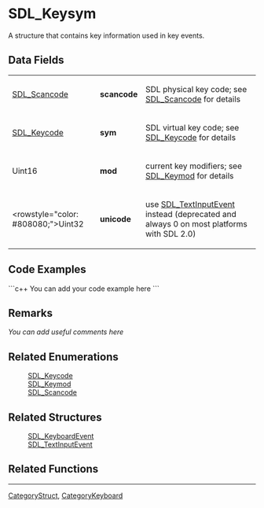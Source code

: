 <!-- pragma section-numbers off -->
<!-- pragma camelcase off -->

= SDL_Keysym =
A structure that contains key information used in key events.


== Data Fields ==
{|
|[[SDL_Scancode]]
|'''scancode'''
|SDL physical key code; see [[SDL_Scancode]] for details
|-
|[[SDL_Keycode]]
|'''sym'''
|SDL virtual key code; see [[SDL_Keycode]] for details
|-
|Uint16
|'''mod'''
|current key modifiers; see [[SDL_Keymod]] for details
|-
|<rowstyle="color: #808080;">Uint32
|'''unicode'''
|use [[SDL_TextInputEvent]] instead (deprecated and always 0 on most platforms with SDL 2.0)
|}

== Code Examples ==
```c++
You can add your code example here
```

== Remarks ==
''You can add useful comments here''

== Related Enumerations ==
:[[SDL_Keycode]]
:[[SDL_Keymod]]
:[[SDL_Scancode]]

== Related Structures ==
:[[SDL_KeyboardEvent]]
:[[SDL_TextInputEvent]]

== Related Functions ==

----
[[CategoryStruct]], [[CategoryKeyboard]]
